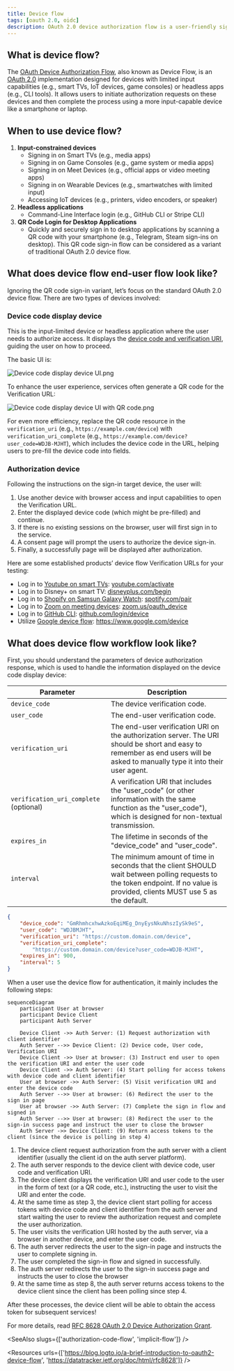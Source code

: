 ```yaml
---
title: Device flow
tags: [oauth 2.0, oidc]
description: OAuth 2.0 device authorization flow is a user-friendly sign-in method for input-limited devices or headless applications.  By verifying a unique device code, making it possible for users to authorize the device via a secondary device with a full user interface.
---
```


## What is device flow?

The [OAuth Device Authorization Flow](https://www.rfc-editor.org/rfc/rfc8628), also known as Device Flow, is an [OAuth 2.0](https://oauth.net/2/) implementation designed for devices with limited input capabilities (e.g., smart TVs, IoT devices, game consoles) or headless apps (e.g., CLI tools). It allows users to initiate authorization requests on these devices and then complete the process using a more input-capable device like a smartphone or laptop.

## When to use device flow?

1. **Input-constrained devices**
    - Signing in on Smart TVs (e.g., media apps)
    - Signing in on Game Consoles (e.g., game system or media apps)
    - Signing in on Meet Devices (e.g., official apps or video meeting apps)
    - Signing in on Wearable Devices (e.g., smartwatches with limited input)
    - Accessing  IoT devices (e.g., printers, video encoders, or speaker)
2. **Headless applications**
    - Command-Line Interface login (e.g., GitHub CLI or Stripe CLI)
3. **QR Code Login for Desktop Applications**
    - Quickly and securely sign in to desktop applications by scanning a QR code with your smartphone (e.g., Telegram, Steam sign-ins on desktop). This QR code sign-in flow can be considered as a variant of traditional OAuth 2.0 device flow.

## What does device flow end-user flow look like?

Ignoring the QR code sign-in variant, let’s focus on the standard OAuth 2.0 device flow. There are two types of devices involved:

### Device code display device

This is the input-limited device or headless application where the user needs to authorize access. It displays the [device code and verification URI](#what-does-device-flow-workflow-look-like), guiding the user on how to proceed.

The basic UI is:

![Device code display device UI.png](https://uploads.strapi.logto.io/Device_code_display_device_UI_759058ede9.png)

To enhance the user experience, services often generate a QR code for the Verification URL:

![Device code display device UI with QR code.png](https://uploads.strapi.logto.io/device_code_display_device_UI_with_verification_url_438c3b31b9.png)

For even more efficiency, replace the QR code resource in the `verification_uri` (e.g., `https://example.com/device`) with `verification_uri_complete` (e.g., `https://example.com/device?user_code=WDJB-MJHT`), which includes the device code in the URL, helping users to pre-fill the device code into fields.

### Authorization device

Following the instructions on the sign-in target device, the user will:

1. Use another device with browser access and input capabilities to open the Verification URL. 
2. Enter the displayed device code (which might be pre-filled) and continue.
3. If there is no existing sessions on the browser, user will first sign in to the service. 
4. A consent page will prompt the users to authorize the device sign-in.
5. Finally, a successfully page will be displayed after authorization.

Here are some established products’ device flow Verification URLs for your testing:

- Log in to [Youtube on smart TVs](https://www.youtube.com/watch?v=yTcuazSy5Cs): [youtube.com/activate](https://youtube.com/activate)
- Log in to Disney+ on smart TV: [disneyplus.com/begin](https://disneyplus.com/begin)
- Log in to [Shopify on Samsun Galaxy Watch](https://www.drmare.com/spotify-music/spotify-on-galaxy-watch.html): [spotify.com/pair](https://spotify.com/pair)
- Log in to [Zoom on meeting devices](https://developers.zoom.us/blog/device-authorization/): [zoom.us/oauth_device](https://zoom.us/oauth_device)
- Log in to [GitHub CLI](https://docs.github.com/en/apps/oauth-apps/building-oauth-apps/authorizing-oauth-apps#device-flow): [github.com/login/device](https://github.com/login/device)
- Utilize [Google device flow](https://www.oauth.com/oauth2-servers/device-flow/user-flow/): https://www.google.com/device

## What does device flow workflow look like?

First, you should understand the parameters of device authorization response, which is used to handle the information displayed on the device code display device:

| Parameter                              | Description                                                                                                                                                                    |
| -------------------------------------- | ------------------------------------------------------------------------------------------------------------------------------------------------------------------------------ |
| `device_code`                          | The device verification code.                                                                                                                                                  |
| `user_code`                            | The end-user verification code.                                                                                                                                                |
| `verification_uri`                     | The end-user verification URI on the authorization server.  The URI should be short and easy to remember as end users will be asked to manually type it into their user agent. |
| `verification_uri_complete` (optional) | A verification URI that includes the "user_code" (or other information with the same function as the "user_code"), which is designed for non-textual transmission.             |
| `expires_in`                           | The lifetime in seconds of the "device_code" and "user_code".                                                                                                                  |
| `interval`                             | The minimum amount of time in seconds that the client SHOULD wait between polling requests to the token endpoint.  If no value is provided, clients MUST use 5 as the default. |

```json
{
    "device_code": "GmRhmhcxhwAzkoEqiMEg_DnyEysNkuNhszIySk9eS",
    "user_code": "WDJBMJHT",
    "verification_uri": "https://custom.domain.com/device",
    "verification_uri_complete":
        "https://custom.domain.com/device?user_code=WDJB-MJHT",
    "expires_in": 900,
    "interval": 5
}
```

When a user use the device flow for authentication, it mainly includes the following steps:

```mermaid
sequenceDiagram
	participant User at browser
	participant Device Client
	participant Auth Server

	Device Client ->> Auth Server: (1) Request authorization with client identifier
	Auth Server -->> Device Client: (2) Device code, User code, Verification URI
	Device Client ->> User at browser: (3) Instruct end user to open the verification URI and enter the user code
	Device Client ->> Auth Server: (4) Start polling for access tokens with device code and client identifier
	User at browser ->> Auth Server: (5) Visit verification URI and enter the device code
	Auth Server -->> User at browser: (6) Redirect the user to the sign in page
	User at browser ->> Auth Server: (7) Complete the sign in flow and signed in
	Auth Server -->> User at browser: (8) Redirect the user to the sign-in success page and instruct the user to close the browser
	Auth Server ->> Device Client: (9) Return access tokens to the client (since the device is polling in step 4)
```

1. The device client request authorization from the auth server with a client identifier (usually the client id on the auth server platform).
2. The auth server responds to the device client with device code, user code and verification URI.
3. The device client displays the verification URI and user code to the user in the form of text (or a QR code, etc.), instructing the user to visit the URI and enter the code.
4. At the same time as step 3, the device client start polling for access tokens with device code and client identifier from the auth server and start waiting the user to review the authorization request and complete the user authorization.
5. The user visits the verification URI hosted by the auth server, via a browser in another device, and enter the user code.
6. The auth server redirects the user to the sign-in page and instructs the user to complete signing in.
7. The user completed the sign-in flow and signed in successfully.
8. The auth server redirects the user to the sign-in success page and instructs the user to close the browser
9. At the same time as step 8, the auth server returns access tokens to the device client since the client has been polling since step 4.

After these processes, the device client will be able to obtain the access token for subsequent services!

For more details, read [RFC 8628 OAuth 2.0 Device Authorization Grant](https://datatracker.ietf.org/doc/html/rfc8628#autoid-3).

<SeeAlso slugs={['authorization-code-flow', 'implicit-flow']} />

<Resources urls={['https://blog.logto.io/a-brief-introduction-to-oauth2-device-flow', 'https://datatracker.ietf.org/doc/html/rfc8628']} />
